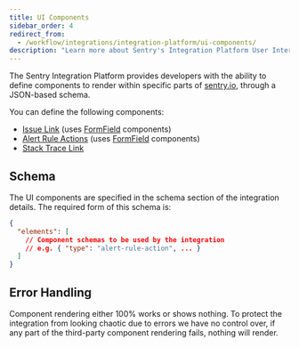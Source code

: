 ```yaml
---
title: UI Components
sidebar_order: 4
redirect_from:
  - /workflow/integrations/integration-platform/ui-components/
description: "Learn more about Sentry's Integration Platform User Interface (UI) components and how they provide you with the ability to define UI components to render within sentry.io, through a JSON-based schema."
---
```


The Sentry Integration Platform provides developers with the ability to define components to render within specific parts of [sentry.io](https://sentry.io), through a JSON-based schema.

You can define the following components:
 - [Issue Link](/product/integrations/integration-platform/ui-components/issue-link) (uses [FormField](/product/integrations/integration-platform/ui-components/formfield) components)
 - [Alert Rule Actions](/product/integrations/integration-platform/ui-components/alert-rule-action) (uses [FormField](/product/integrations/integration-platform/ui-components/formfield) components)
 - [Stack Trace Link](/product/integrations/integration-platform/ui-components/stacktrace-link)

## Schema

The UI components are specified in the schema section of the integration details. The required form of this schema is:

```json {filename: schema.json}
{
  "elements": [
    // Component schemas to be used by the integration
    // e.g. { "type": "alert-rule-action", ... }
  ]
}
```


## Error Handling

Component rendering either 100% works or shows nothing. To protect the integration from looking chaotic due to errors we have no control over, if any part of the third-party component rendering fails, nothing will render.
